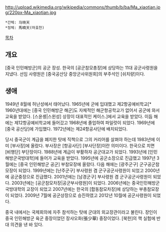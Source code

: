 http://upload.wikimedia.org/wikipedia/commons/thumb/b/ba/Ma_xiaotian.jpg/220px-Ma_xiaotian.jpg
 *간체: 马晓天
 *정체: 馬曉天(마효천)

[[목차]]
== 개요 ==
[중국 인민해방군]의 공군 장성. 한국의 [공군참모총장]에 상당하는 11대 공군사령원을 지냈다. 선임 사령원은 [중국공산당 중앙군사위원회]의 부주석인 [쉬치량]이다.

== 생애 ==
1949년 8월에 허난성에서 태어났다. 1965년에 군에 입대했고 제2항공예비학교[* 1960년대에는 [중국 인민해방군 해군]도 자체적인 해군항공학교가 없어서 공군에 와서 교육을 받았다. [스윤솅|스윈성] 상장이 대표적인 케이스.]에서 교육을 받았다. 이듬 해에는 제12항공예비학교에 들어갔고 1968년에 졸업하여 파일럿이 되었다. 1969년에 [중국 공산당]에 가입했다. 1972년에는 제24항공사단에 배치되었다.

당시 중국군이 계급을 폐지한 탓에 직책으로 그의 커리어를 살펴야 하는데 1983년에 이미 [부사장]에 올랐다. 부사장은 [항공사단] [부사단장]이란 의미이다. 한국으로 치면 [비행단] 부단장이다. 1988년에 계급이 부활하자 공군대교가 되었다. 1993년에 [인민해방군국방대학]에 들어가 교육을 받았다. 1995년에 공군소장으로 진급했고 1997년 3월에는 [중국 인민해방군 공군] 부참모장에 올랐다.  다음 해에는 [광주군구] 군구공군참모장이 되었다. 1999년에는 [난주군구] 부사령원 겸 군구공군사령원이 되었고 2000년에 공군중장으로 진급했다. 2001년에는 [남경군구] 부사령원 겸 군구공군사령원이 되었다. 2003년에는 [공군참모차장|공군부사령원]이 되었다. 2006년에는 중국인민해방군국방대학의 교장이 되었고 2007년에는 한국의 [합동참모차장]에 상당하는 부총참모장이 되었다. 2009년 7월에 공군상장으로 승진하였고 2012년 10월에 공군사령원이 되었다.

중국 내에서는 국제회의에 자주 참석하는 탓에 군대의 외교장관이라고 불린다. 장인이 중국 인민해방군 육군 중장이었던 장샤오화(張少華) 중장이었다. [북한]의 핵 실험에 반대 의견을 낸 바 있다.
